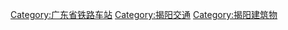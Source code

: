 [[Category:广东省铁路车站|Category:广东省铁路车站]]
[[Category:揭阳交通|Category:揭阳交通]]
[[Category:揭阳建筑物|Category:揭阳建筑物]]